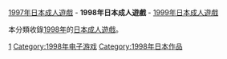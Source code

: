 {{Adultgame-YearCat}}
[[:Category:1997年日本成人遊戲|1997年日本成人遊戲]] - '''1998年日本成人遊戲''' - [[:Category:1999年日本成人遊戲|1999年日本成人遊戲]]

本分類收錄[[1998年|1998年]]的[[日本成人遊戲|日本成人遊戲]]。

[[Category:各年日本成人遊戲|1]]
[[Category:1998年电子游戏|Category:1998年电子游戏]]
[[Category:1998年日本作品|Category:1998年日本作品]]
